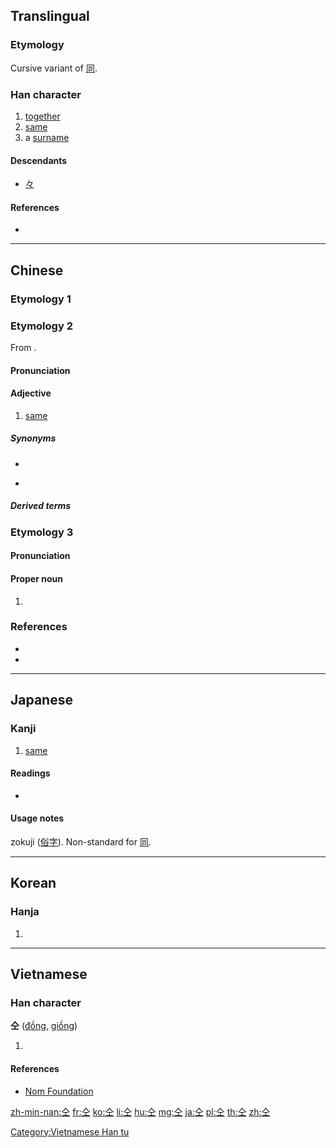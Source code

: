 {{also|同|㒰}}
==Translingual==

===Etymology===
Cursive variant of [[同]].

===Han character===
{{Han char|rn=9|rad=人|as=03|sn=5|four=80101|canj=OM,XOM|ids=⿱人工}}

# [[together]]
# [[same]]
# a [[surname]]

====Descendants====
* [[々]]

====References====
* {{Han ref|kx=0093.030|dkj=00378|dj=0196.070|hdz=10111.020|uh=4EDD|ud=20189|bh=C969|bd=51561}}

----

==Chinese==

===Etymology 1===
{{zh-see|同|v}}

===Etymology 2===
{{zh-forms|alt=同,共}}

From {{m|zh|共}}.

====Pronunciation====
{{zh-pron
|mn=zz,tw:kāng/twv:kâng
|cat=a
}}

====Adjective====
{{zh-adj}}

# {{lb|zh|Zhangzhou|&|Taiwan Min Nan}} [[same]]

=====Synonyms=====
* {{zh-l|𫝛|siāng}}
* {{qualifier|Mandarin}} {{zh-l|同}}

=====Derived terms=====
{{zh-der|仝款|無仝|相仝}}

===Etymology 3===

====Pronunciation====
{{zh-pron
|m=Tóng
|c=tung4
|mc=1
|oc=2
|cat=pn
}}

====Proper noun====
{{zh-proper noun}}

# {{surname|lang=zh}}

===References===
* {{thcwd|1315}}
* {{thcwda|367}}

----

==Japanese==
{{ja-see-also|同}}

===Kanji===
{{ja-kanji|grade=uc|rs=人03}}

# [[same]]

====Readings====
* {{ja-readings|on=[[どう]] (dō)|kun=[[おなじ]] (onaji)}}

====Usage notes====
zokuji ([[俗字]]). Non-standard for [[同]].

----

==Korean==

===Hanja===
{{ko-hanja|hangeul=동|rv=dong|mr=tong}}

# {{defn|lang=ko|sort=人03}}

----

==Vietnamese==

===Han character===
'''仝''' ([[đồng]], [[giồng]])

# {{defn|lang=vi}}

====References====
* [http://nomfoundation.org/common/nom_details.php?codepoint=4edd Nom Foundation]

[[Category:Vietnamese Han tu]]

[[zh-min-nan:仝]]
[[fr:仝]]
[[ko:仝]]
[[li:仝]]
[[hu:仝]]
[[mg:仝]]
[[ja:仝]]
[[pl:仝]]
[[th:仝]]
[[zh:仝]]